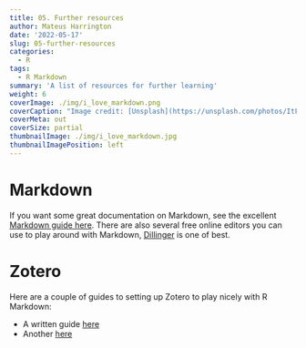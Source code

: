 ```yaml
---
title: 05. Further resources
author: Mateus Harrington
date: '2022-05-17'
slug: 05-further-resources
categories:
  - R
tags:
  - R Markdown
summary: 'A list of resources for further learning'
weight: 6
coverImage: ./img/i_love_markdown.png
coverCaption: "Image credit: [Unsplash](https://unsplash.com/photos/ItFTJoh1A8c)"
coverMeta: out
coverSize: partial
thumbnailImage: ./img/i_love_markdown.jpg
thumbnailImagePosition: left
---
```


# Markdown

If you want some great documentation on Markdown, see the excellent [Markdown guide here](https://www.markdownguide.org/getting-started/).
There are also several free online editors you can use to play around with Markdown, [Dillinger](https://dillinger.io/) is one of best.

# Zotero

Here are a couple of guides to setting up Zotero to play nicely with R Markdown:

- A written guide [here](https://gsverhoeven.github.io/post/zotero-rmarkdown-csl/)
- Another [here](https://www.anthonyschmidt.co/post/2021-10-25-a-zotero-workflow-for-r/)